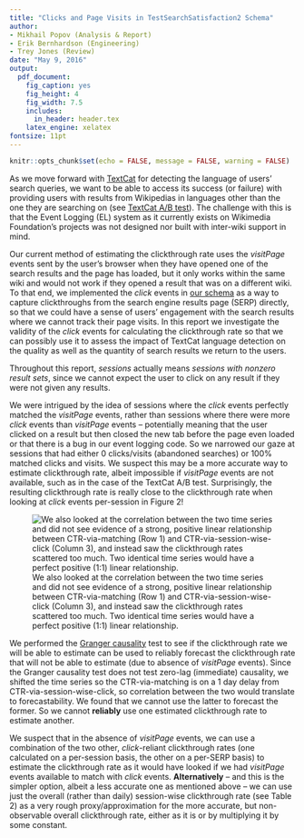 ```yaml
---
title: "Clicks and Page Visits in TestSearchSatisfaction2 Schema"
author:
- Mikhail Popov (Analysis & Report)
- Erik Bernhardson (Engineering)
- Trey Jones (Review)
date: "May 9, 2016"
output:
  pdf_document:
    fig_caption: yes
    fig_height: 4
    fig_width: 7.5
    includes:
      in_header: header.tex
    latex_engine: xelatex
fontsize: 11pt
---
```


```r
knitr::opts_chunk$set(echo = FALSE, message = FALSE, warning = FALSE)
```

\renewcommand{\abstractname}{Executive Summary}
\begin{abstract}
The original goal of this analysis was to validate the click events against the visitPage events in the TestSearchSatisfaction2 schema to see whether we can trust the click events for calculating the clickthrough rate (CTR). What we found is that we have substantially more clicks than page visits, potentially meaning that a lot of the users open results and then close them before the page has even finished loading. We also suspect a bug in our code based on how big the difference is.

Without a reliable basis to compare against, we decided to try matching the click events to the visitPage events by looking at the results position field. 9\% of the sessions had click events and visitPage events that fully matched, and we used those together with sessions that had 0 click events and 0 visitPage events to get a CTR estimate. We found that the clickthrough rate estimated via the matching method resembled the naive CTR defined as "did the user have a valid click at any point in their session." We suspect we can use the naive CTR to run the TextCat A/B test.
\end{abstract}

As we move forward with [TextCat](https://www.mediawiki.org/wiki/TextCat) for detecting the language of users' search queries, we want to be able to access its success (or failure) with providing users with results from Wikipedias in languages other than the one they are searching on (see [TextCat A/B test](https://phabricator.wikimedia.org/T121542)). The challenge with this is that the Event Logging (EL) system as it currently exists on Wikimedia Foundation's projects was not designed nor built with inter-wiki support in mind.

Our current method of estimating the clickthrough rate uses the *visitPage* events sent by the user's browser when they have opened one of the search results and the page has loaded, but it only works within the same wiki and would not work if they opened a result that was on a different wiki. To that end, we implemented the *click* events in [our schema](https://meta.wikimedia.org/wiki/Schema:TestSearchSatisfaction2) as a way to capture clickthroughs from the search engine results page (SERP) directly, so that we could have a sense of users' engagement with the search results where we cannot track their page visits. In this report we investigate the validity of the *click* events for calculating the clickthrough rate so that we can possibly use it to assess the impact of TextCat language detection on the quality as well as the quantity of search results we return to the users.

Throughout this report, *sessions* actually means *sessions with nonzero result sets*, since we cannot expect the user to click on any result if they were not given any results.

\newpage

\begin{figure}[!h]
\centering
\caption{Daily clickthrough rate by estimation method and platform.}
\includegraphics[height=0.45\textheight]{figures/daily_ctr.png}
\end{figure}

\begin{figure}[!h]
\centering
\caption{Daily clickthrough rate by estimation method, including matching click and visitPage events.}
\includegraphics[height=0.45\textheight]{figures/daily_ctr_2.png}
\end{figure}

\newpage

\begin{table}[!h]
\sffamily
\caption{Clicks and page visits in sessions. A ``\emph{valid click}" refers to \textbf{click} event that had a \textbf{result position} recorded (indicating which result in the list of the returned results they clicked on), and likewise for ``\emph{valid visit}"s which refer to \textbf{visitPage} events.}
\centering
\renewcommand{\arraystretch}{1.6}% for the vertical padding
\begin{tabular}[t]{l|rl}
\hline
 ~ & \textbf{Sessions}\\
\hline\hline
sessions with some valid clicks & 89.127\% &\\
\hline
sessions with some valid visits& 16.817\% &\\
\hline
sessions with some valid clicks AND some valid visits & 14.237\% &\\
\hline\hline
sessions with more valid clicks than valid visits & 3.378\% & (23.730\% of 14.237\%)\\
\hline
sessions with more valid visits than valid clicks & 0.862\% & (6.052\% of 14.237\%)\\
\hline\hline
\rowcolor{LightYellow}
sessions with valid clicks AND valid visits, AND clicks match visits 100\% & 8.995\% & (63.183\% of 14.237\%)\\
\hline
sessions with valid clicks AND valid visits, BUT clicks don't match visits at all & 0.743\% & (5.216\% of 14.237\%)\\
\hline
sessions with valid clicks that couldn't be matched with valid visits & 4.538\% & (31.878\% of 14.237\%)\\
\hline
sessions with valid visits that couldn't be matched with valid clicks & 2.711\% & (19.040\% of 14.237\%)\\
\hline
\end{tabular}
\end{table}

\begin{table}[!h]
\sffamily
\caption{Overall clickthrough rate, estimated with different methods.}
\centering
\renewcommand{\arraystretch}{2.0}% for the vertical padding
\begin{tabular}[t]{l|r}
\hline
\textbf{Method} & \textbf{Clickthrough Rate (\%)} \\
\hline\hline
via click-visit matching & 52.031\\
\hline
via visitPage, session-wise & 9.979\\
\hline
via click, session-wise & 52.575\\
\hline
via click, SERP-wise & 38.571\\
\hline
\end{tabular}
\end{table}

\newpage

We were intrigued by the idea of sessions where the *click* events perfectly matched the *visitPage* events, rather than sessions where there were more *click* events than *visitPage* events -- potentially meaning that the user clicked on a result but then closed the new tab before the page even loaded or that there is a bug in our event logging code. So we narrowed our gaze at sessions that had either 0 clicks/visits (abandoned searches) or 100% matched clicks and visits. We suspect this may be a more accurate way to estimate clickthrough rate, albeit impossible if *visitPage* events are not available, such as in the case of the TextCat A/B test. Surprisingly, the resulting clickthrough rate is really close to the clickthrough rate when looking at *click* events per-session in Figure 2!

![We also looked at the correlation between the two time series and did not see evidence of a strong, positive linear relationship between CTR-via-matching (Row 1) and CTR-via-session-wise-click (Column 3), and instead saw the clickthrough rates scattered too much. Two identical time series would have a perfect positive (1:1) linear relationship.](figures/ctr_matrix_2.png)

We performed the [Granger causality](https://en.wikipedia.org/wiki/Granger_causality) test to see if the clickthrough rate we will be able to estimate can be used to reliably forecast the clickthrough rate that will not be able to estimate (due to absence of *visitPage* events). Since the Granger causality test does not test zero-lag (immediate) causality, we shifted the time series so the CTR-via-matching is on a 1 day delay from CTR-via-session-wise-click, so correlation between the two would translate to forecastability. We found that we cannot use the latter to forecast the former. So we cannot **reliably** use one estimated clickthrough rate to estimate another.

We suspect that in the absence of *visitPage* events, we can use a combination of the two other, *click*-reliant clickthrough rates (one calculated on a per-session basis, the other on a per-SERP basis) to estimate the clickthrough rate as it would have looked if we had *visitPage* events available to match with *click* events. **Alternatively** -- and this is the simpler option, albeit a less accurate one as mentioned above -- we can use just the overall (rather than daily) session-wise clickthrough rate (see Table 2) as a very rough proxy/approximation for the more accurate, but non-observable overall clickthrough rate, either as it is or by multiplying it by some constant.
